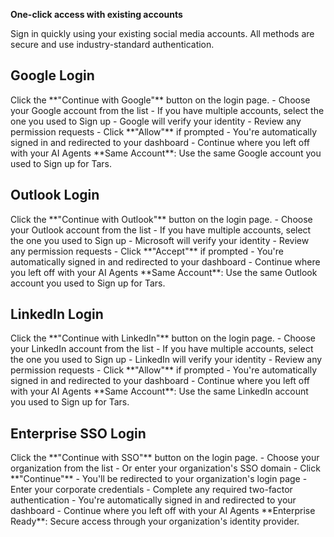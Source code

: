 **One-click access with existing accounts**

Sign in quickly using your existing social media accounts. All methods are secure and use industry-standard authentication.

## Google Login


<Steps>
<Step title="Click Google login">
  Click the **"Continue with Google"** button on the login page.
</Step>

<Step title="Select account">
  - Choose your Google account from the list
  - If you have multiple accounts, select the one you used to Sign up
</Step>

<Step title="Grant permissions">
  - Google will verify your identity
  - Review any permission requests
  - Click **"Allow"** if prompted
</Step>

<Step title="Access dashboard">
  - You're automatically signed in and redirected to your dashboard
  - Continue where you left off with your AI Agents
</Step>
</Steps>

<Note>
**Same Account**: Use the same Google account you used to Sign up for Tars.
</Note>

## Outlook Login

<Steps>
<Step title="Click Outlook login">
  Click the **"Continue with Outlook"** button on the login page.
</Step>

<Step title="Select account">
  - Choose your Outlook account from the list
  - If you have multiple accounts, select the one you used to Sign up
</Step>

<Step title="Grant permissions">
  - Microsoft will verify your identity
  - Review any permission requests
  - Click **"Accept"** if prompted
</Step>

<Step title="Access dashboard">
  - You're automatically signed in and redirected to your dashboard
  - Continue where you left off with your AI Agents
</Step>
</Steps>

<Note>
**Same Account**: Use the same Outlook account you used to Sign up for Tars.
</Note>

## LinkedIn Login


<Steps>
<Step title="Click LinkedIn login">
  Click the **"Continue with LinkedIn"** button on the login page.
</Step>

<Step title="Select account">
  - Choose your LinkedIn account from the list
  - If you have multiple accounts, select the one you used to Sign up
</Step>

<Step title="Grant permissions">
  - LinkedIn will verify your identity
  - Review any permission requests
  - Click **"Allow"** if prompted
</Step>

<Step title="Access dashboard">
  - You're automatically signed in and redirected to your dashboard
  - Continue where you left off with your AI Agents
</Step>
</Steps>

<Note>
**Same Account**: Use the same LinkedIn account you used to Sign up for Tars.
</Note>

## Enterprise SSO Login


<Steps>
<Step title="Click SSO login">
  Click the **"Continue with SSO"** button on the login page.
</Step>

<Step title="Select your organization">
  - Choose your organization from the list
  - Or enter your organization's SSO domain
  - Click **"Continue"**
</Step>

<Step title="Authenticate with your organization">
  - You'll be redirected to your organization's login page
  - Enter your corporate credentials
  - Complete any required two-factor authentication
</Step>

<Step title="Access dashboard">
  - You're automatically signed in and redirected to your dashboard
  - Continue where you left off with your AI Agents
</Step>
</Steps>

<Note>
**Enterprise Ready**: Secure access through your organization's identity provider.
</Note>

